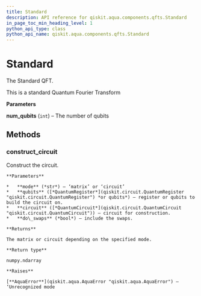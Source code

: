 ```yaml
---
title: Standard
description: API reference for qiskit.aqua.components.qfts.Standard
in_page_toc_min_heading_level: 1
python_api_type: class
python_api_name: qiskit.aqua.components.qfts.Standard
---
```


# Standard

<Class id="qiskit.aqua.components.qfts.Standard" isDedicatedPage={true} github="https://github.com/qiskit-community/qiskit-aqua/tree/stable/0.7/qiskit/aqua/components/qfts/standard.py" signature="Standard(num_qubits)">
  The Standard QFT.

  This is a standard Quantum Fourier Transform

  **Parameters**

  **num\_qubits** (`int`) – The number of qubits

  ## Methods

  ### construct\_circuit

  <Function id="qiskit.aqua.components.qfts.Standard.construct_circuit" name="construct_circuit" signature="Standard.construct_circuit(mode='circuit', qubits=None, circuit=None, do_swaps=True)">
    Construct the circuit.

    **Parameters**

    *   **mode** (*str*) – ‘matrix’ or ‘circuit’
    *   **qubits** ([*QuantumRegister*](qiskit.circuit.QuantumRegister "qiskit.circuit.QuantumRegister") *or qubits*) – register or qubits to build the circuit on.
    *   **circuit** ([*QuantumCircuit*](qiskit.circuit.QuantumCircuit "qiskit.circuit.QuantumCircuit")) – circuit for construction.
    *   **do\_swaps** (*bool*) – include the swaps.

    **Returns**

    The matrix or circuit depending on the specified mode.

    **Return type**

    numpy.ndarray

    **Raises**

    [**AquaError**](qiskit.aqua.AquaError "qiskit.aqua.AquaError") – ‘Unrecognized mode
  </Function>
</Class>


